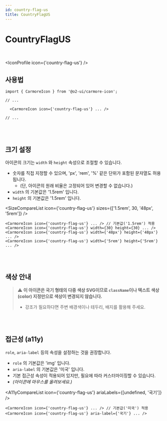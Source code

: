 ```yaml
---
id: country-flag-us
title: CountryFlagUS
---
```




# CountryFlagUS

<br />

<IconProfile icon={'country-flag-us'} />

## 사용법

```tsx
import { CarmoreIcon } from '@o2-ui/carmore-icon';

// ...

  <CarmoreIcon icon={'country-flag-us'} ... />

// ...
```

<br />
<br />

## 크기 설정

아이콘의 크기는 `width` 와 `height` 속성으로 조절할 수 있습니다.

- 숫자를 직접 지정할 수 있으며, 'px', 'rem', '%' 같은 단위가 포함된 문자열도 허용됩니다.
  - (단, 아이콘의 원래 비율은 고정되어 있어 변경할 수 없습니다.)
- `width` 의 기본값은 '1.5rem' 입니다.
- `height` 의 기본값은 '1.5rem' 입니다.

<SizeCompareList icon={'country-flag-us'} sizes={['1.5rem', 30, '48px', '5rem']} />

```tsx
<CarmoreIcon icon={'country-flag-us'} ... /> // 기본값('1.5rem') 적용
<CarmoreIcon icon={'country-flag-us'} width={30} height={30} ... />
<CarmoreIcon icon={'country-flag-us'} width={'48px'} height={'48px'} ... />
<CarmoreIcon icon={'country-flag-us'} width={'5rem'} height={'5rem'} ... />
```

<br />
<br />

## 색상 안내

> ⚠️ <b>이 아이콘은 국기 형태의 다중 색상 SVG이므로 `className`이나 텍스트 색상(color) 지정만으로 색상이 변경되지 않습니다. </b>
>
> - 강조가 필요하다면 주변 배경색이나 테두리, 배지를 활용해 주세요.

<br />
<br />

## 접근성 (a11y)

`role`, `aria-label` 등의 속성을 설정하는 것을 권장합니다.

- `role` 의 기본값은 'img' 입니다.
- `aria-label` 의 기본값은 '미국' 입니다.
- 기본 접근성 속성이 적용되어 있지만, 필요에 따라 커스터마이징할 수 있습니다.
- _(아이콘에 마우스를 올려보세요.)_

<A11yCompareList icon={'country-flag-us'} ariaLabels={[undefined, '국기']} />

```tsx
<CarmoreIcon icon={'country-flag-us'} ... /> // 기본값('미국') 적용
<CarmoreIcon icon={'country-flag-us'} aria-label={'국기'} ... />
```
